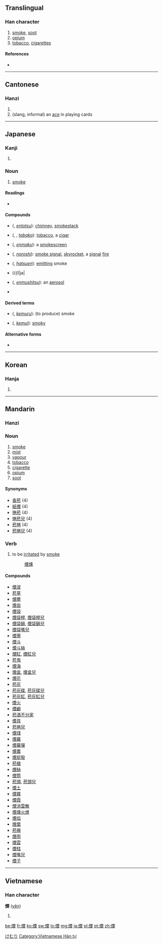 {{also|烟}}
==Translingual==

===Han character===
{{Han char|rn=86|rad=火|as=09|sn=13|four=9181<sub>4</sub>|canj=火一田土 (FMWG)}}

# [[smoke]], [[soot]]
# [[opium]]
# [[tobacco]], [[cigarettes]]

====References====
* {{Han ref|kx=0677.070|dkj=19203|dj=1088.020|hdz=32215.090|uh=7159|ud=29017|bh=B7CF|bd=47055}}

----

==Cantonese==

===Hanzi===
{{yue-hanzi|jyut=|y=yin1|sim=烟}}

# {{defn|lang=yue|sort=火09}}
# (slang, informal) an [[ace]] in playing cards

----

==Japanese==
===Kanji===
{{ja-kanji|grade=c|rs=火09}}

# {{defn|lang=ja|sort=火09}}

===Noun===
{{ja-noun|k|count=|hira=けむり|rom=kemuri}}

# [[smoke]]

====Readings====
* {{ja-readings|on=[[えん]] ([[en]])|kun=[[けむり]] ([[kemuri]]), [[けむる]] ([[kemuru]]), [[けむい]] ([[kemui]])}}

====Compounds====
* {{l|ja|煙突}} ({{l|ja|えんとつ}}, ''[[entotsu]]''): [[chimney]], [[smokestack]]
* {{l|ja|煙草}} ({{l|ja|たばこ}}, {{l|ja|タバコ}}, ''[[tabako]]''): [[tobacco]], a [[cigar]]
* {{l|ja|煙幕}} ({{l|ja|えんまく}}, ''[[enmaku]]''): a [[smokescreen]]
* {{l|ja|狼煙}} ({{l|ja|のろし}}, ''[[noroshi]]''): [[smoke signal]], [[skyrocket]], a [[signal]] [[fire]]
* {{l|ja|発煙}} ({{l|ja|はつえん}}, ''[[hatsuen]]''): [[emit]]ting smoke
* {{l|ja|禁煙}} ({{l|ja|
* {{l|ja|煙霧質}} ({{l|ja|えんむしつ}}, ''[[enmushitsu]]''): an [[aerosol]]
* {{l|ja|煙突掃除夫}}

====Derived terms====
* {{l|ja|煙る}} ({{l|ja|けむる}}, ''[[kemuru]]''): (to produce) smoke
* {{l|ja|煙い}} ({{l|ja|けむい}}, ''[[kemui]]''): [[smoky]]

====Alternative forms====
* {{l|ja|烟}}

[[Category:1000 Japanese basic words|けむり]]

----

==Korean==

===Hanja===
{{ko-hanja|hangeul=[[연]], [[인]]|eumhun=|rv=yeon, in|mr=yŏn, in|y=yen, in}}

# {{defn|lang=ko|sort=火09}}

----

==Mandarin==
{{Hani-forms|[[烟]]|[[煙]]}}

===Hanzi===
{{cmn-hanzi|sim=烟|pin=[[yān]] ([[yan1]])|wg=yen<sup>1</sup>}}

===Noun===
{{cmn-noun|t|pin=yān|pint=yan1|tra=煙|sim=烟|rs=火09}}

# [[smoke]]
# [[mist]]
# [[vapour]]
# [[tobacco]]
# [[cigarette]]
# [[opium]]
# [[soot]]

====Synonyms====
* [[香菸]] (4)
* [[紙煙]] (4)
* [[捲菸]] (4)
* [[捲菸兒]] (4)
* [[菸捲]] (4)
* [[菸捲兒]] (4)

===Verb===
{{cmn-noun|s|pin=yān|pint=yan1|tra=煙|sim=烟|rs=火09}}

# to be [[irritated]] by [[smoke]]
#: [[煙燻]]

====Compounds====
* [[煙波]]
* [[菸草]]
* [[煙塵]]
* [[煙囪]]
* [[煙袋]]
* [[煙袋桿]], [[煙袋桿兒]]
* [[煙袋鍋]], [[煙袋鍋兒]]
* [[煙袋嘴兒]]
* [[煙蒂]]
* [[煙斗]]
* [[煙斗絲]]
* [[煙缸]], [[煙缸兒]]
* [[菸鬼]]
* [[煙海]]
* [[煙盒]], [[煙盒兒]]
* [[煙花]]
* [[菸灰]]
* [[菸灰碟]], [[菸灰碟兒]]
* [[菸灰缸]], [[菸灰缸兒]]
* [[煙火]]
* [[煙鹼]]
* [[菸酒不分家]]
* [[煙具]]
* [[菸捲兒]]
* [[煙煤]]
* [[煙幕]]
* [[煙幕彈]]
* [[煙農]]
* [[煙屁股]]
* [[菸槍]]
* [[煙絲]]
* [[煙筒]]
* [[菸頭]], [[菸頭兒]]
* [[煙土]]
* [[煙霧]]
* [[煙霞]]
* [[煙消雲散]]
* [[煙燻火燎]]
* [[煙焰]]
* [[煙葉]]
* [[菸癮]]
* [[煙雨]]
* [[煙雲]]
* [[煙柱]]
* [[煙嘴兒]]
* [[煙子]]

----

==Vietnamese==

===Han character===
'''煙''' ([[yên]])

# {{defn|Vietnamese}}

[[Category:Vietnamese Hán tự]]

[[be:煙]]
[[fr:煙]]
[[ko:煙]]
[[sw:煙]]
[[lo:煙]]
[[mg:煙]]
[[ja:煙]]
[[pl:煙]]
[[pt:煙]]
[[zh:煙]]